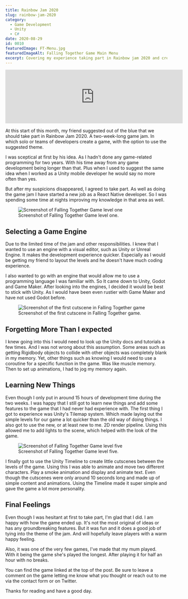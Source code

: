 ```yaml
---
title: Rainbow Jam 2020
slug: rainbow-jam-2020
category:
  - Game Development
  - Unity
  - C#
date: 2020-08-29
id: 0010
featuredImage: FT-Menu.jpg
featuredImageAlt: Falling Together Game Main Menu
excerpt: Covering my experience taking part in Rainbow jam 2020 and creating a game in Unity.
---
```


<iframe
  src='https://itch.io/embed/740840?bg_color=141414&amp;fg_color=EEF0F2&amp;link_color=FF0000&amp;border_color=202020'
  width='552'
  height='167'
  frameborder='0'>
  <a href='https://dantay0803.itch.io/falling-together'>
    Falling Together by DanTay0803
  </a>
</iframe>

At this start of this month, my friend suggested out of the blue that we should take part in Rainbow Jam 2020. A two-week-long game jam. In which solo or teams of developers create a game, with the option to use the suggested theme.

I was sceptical at first by his idea. As I hadn't done any game-related programming for two years. With his time away from any game development being longer than that. Plus when I used to suggest the same idea when I worked as a Unity mobile developer he would say no more often than yes.

But after my suspicions disappeared, I agreed to take part. As well as doing the game jam I have started a new job as a React Native developer. So I was spending some time at nights improving my knowledge in that area as well.

<figure>
  <img
    src='./FT-Level1.jpg'
    alt='Screenshot of Falling Together Game level one'
  />
  <figcaption>Screenshot of Falling Together Game level one.</figcaption>
</figure>

## Selecting a Game Engine

Due to the limited time of the jam and other responsibilities. I knew that I wanted to use an engine with a visual editor, such as Unity or Unreal Engine. It makes the development experience quicker. Especially as I would be getting my friend to layout the levels and he doesn't have much coding experience.

I also wanted to go with an engine that would allow me to use a programming language I was familiar with. So It came down to Unity, Godot and Game Maker. After looking into the engines, I decided it would be best to stick with Unity. As I would have been even rustier with Game Maker and have not used Godot before.

<figure>
  <img
    src='./FT-Cutscene1.jpg'
    alt='Screenshot of the first cutscene in Falling Together game'
  />
  <figcaption>
    Screenshot of the first cutscene in Falling Together game.
  </figcaption>
</figure>

## Forgetting More Than I expected

I knew going into this I would need to look up the Unity docs and tutorials a few times. And I was not wrong about this assumption. Some areas such as getting Rigidbody objects to collide with other objects was completely blank in my memory. Yet, other things such as knowing I would need to use a coroutine for a specific function in the game. Was like muscle memory. Then to set up animations, I had to jog my memory again.

## Learning New Things

Even though I only put in around 15 hours of development time during the two weeks. I was happy that I still got to learn new things and add some features to the game that I had never had experience with. The first thing I got to experience was Unity's Tilemap system. Which made laying out the simple levels for our game a lot quicker than the old way of doing things. I also got to use the new, or at least new to me. 2D render pipeline. Using this allowed me to add lights to the scene, which helped with the look of the game.

<figure>
  <img
    src='./FT-Level5.jpg'
    alt='Screenshot of Falling Together Game level five'
  />
  <figcaption>Screenshot of Falling Together Game level five.</figcaption>
</figure>

I finally got to use the Unity Timeline to create little cutscenes between the levels of the game. Using this I was able to animate and move two different characters. Play a smoke animation and display and animate text. Even though the cutscenes were only around 10 seconds long and made up of simple content and animations. Using the Timeline made it super simple and gave the game a lot more personality.

## Final Feelings

Even though I was hesitant at first to take part, I'm glad that I did. I am happy with how the game ended up. It's not the most original of ideas or has any groundbreaking features. But it was fun and it does a good job of tying into the theme of the jam. And will hopefully leave players with a warm happy feeling.

Also, it was one of the very few games, I've made that my mum played. With it being the game she's played the longest. After playing it for half an hour with no breaks.

You can find the game linked at the top of the post. Be sure to leave a comment on the game letting me know what you thought or reach out to me via the contact form or on Twitter.

Thanks for reading and have a good day.
